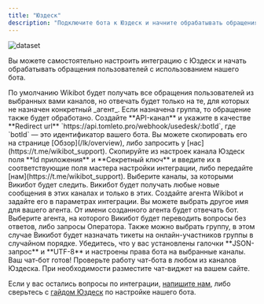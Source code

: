 ```yaml
---
title: "Юздеск"
description: "Подключите бота к Юздеск и начните обрабатывать обращения пользователей"
---
```


<img src="/images/integrations-usedesk.png" alt="dataset" />

Вы можете самостоятельно настроить интеграцию с Юздеск и начать обрабатывать обращения пользователей с использованием нашего бота.

<Info>
    По умолчанию Wikibot будет получать все обращения пользователей из выбранных вами каналов, но отвечать будет только на те, для которых не назначен конкретный _агент_. Если назначена группа, то обращение также будет обработано.
</Info>

<Steps>
    <Step title="Создайте API-канал">
        Создайте **API-канал** и укажите в качестве **Redirect url** `https://api.tomleto.pro/webhook/usedesk/:botId`, где `botId` — это идентификатор вашего бота. Вы можете скопировать его на странице [Обзор](/lk/overview), либо запросить у [нас](https://t.me/wikibot_support).
    </Step>
    <Step title="Задайте параметы канала">
        Скопируйте из настроек канала Юздеск поля **Id приложения** и **Секретный ключ** и введите их в соответствующие поля мастера настройки интеграции, либо передайте [нам](https://t.me/wikibot_support).
    </Step>
    <Step title="Выберите каналы">
        Выберите каналы, за которыми Викибот будет следить. Викибот будет получать любые новые сообщения в этих каналах и только в этих.
    </Step>
    <Step title="Создайте агента Wikibot">
        Создайте агента Wikibot и задайте его в параметрах интеграции. Вы можете выбрать другое имя для вашего агента. От имени созданного агента будет отвечать бот.
    </Step>
    <Step title="Задайте агента для перевода">
        Выберите агента, на которого Викибот будет переводить вопросы без ответов, либо запросы Оператора. Также можно выбрать группу, в этом случае Викибот будет назначать тикеты на онлайн-участников группы в случайном порядке.
    </Step>
    <Step title="Параметры интеграции Юздеск">
        Убедитесь, что у вас установлены галочки **JSON-запрос** и **UTF-8** и настроены права бота на выбранные каналы.
    </Step>
    <Step title="Проверьте работу бота">
        Ваш чат-бот готов! Проверьте работу чат-бота в любом из каналов Юздеска. При необходимости разместите чат-виджет на вашем сайте.
    </Step>
</Steps>

Если у вас остались вопросы по интеграции, [напишите нам](https://t.me/wikibot_support), либо сверьтесь с [гайдом Юздеск](https://docs.usedesk.ru/article/58413) по настройке нашего бота.
